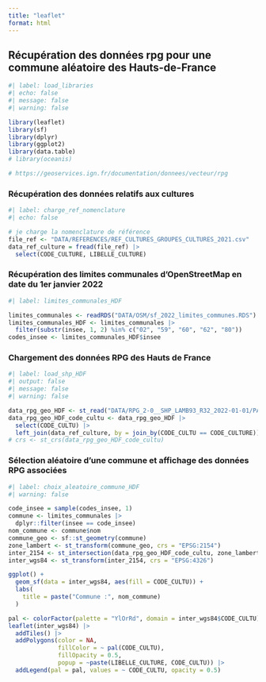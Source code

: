 ```yaml
---
title: "leaflet"
format: html
---
```


## Récupération des données rpg pour une commune aléatoire des Hauts-de-France

```r
#| label: load_libraries
#| echo: false
#| message: false
#| warning: false

library(leaflet)
library(sf)
library(dplyr)
library(ggplot2)
library(data.table)
# library(oceanis)

# https://geoservices.ign.fr/documentation/donnees/vecteur/rpg

```

### Récupération des données relatifs aux cultures

```r
#| label: charge_ref_nomenclature
#| echo: false

# je charge la nomenclature de référence
file_ref <- "DATA/REFERENCES/REF_CULTURES_GROUPES_CULTURES_2021.csv"
data_ref_culture = fread(file_ref) |> 
  select(CODE_CULTURE, LIBELLE_CULTURE)

```

### Récupération des limites communales d'OpenStreetMap en date du 1er janvier 2022 

```r
#| label: limites_communales_HDF

limites_communales <- readRDS("DATA/OSM/sf_2022_limites_communes.RDS")
limites_communales_HDF <- limites_communales |> 
  filter(substr(insee, 1, 2) %in% c("02", "59", "60", "62", "80"))
codes_insee <- limites_communales_HDF$insee 

```

### Chargement des données RPG des Hauts de France

```r
#| label: load_shp_HDF
#| output: false
#| message: false
#| warning: false

data_rpg_geo_HDF <- st_read("DATA/RPG_2-0__SHP_LAMB93_R32_2022-01-01/PARCELLES_GRAPHIQUES.shp")
data_rpg_geo_HDF_code_cultu <- data_rpg_geo_HDF |> 
  select(CODE_CULTU) |> 
  left_join(data_ref_culture, by = join_by(CODE_CULTU == CODE_CULTURE))
# crs <- st_crs(data_rpg_geo_HDF_code_cultu) 

```

### Sélection aléatoire d'une commune et affichage des données RPG associées

```r
#| label: choix_aleatoire_commune_HDF
#| warning: false

code_insee = sample(codes_insee, 1)
commune <- limites_communales |> 
  dplyr::filter(insee == code_insee)
nom_commune <- commune$nom
commune_geo <- sf::st_geometry(commune)
zone_lambert <- st_transform(commune_geo, crs = "EPSG:2154")
inter_2154 <- st_intersection(data_rpg_geo_HDF_code_cultu, zone_lambert)
inter_wgs84 <- st_transform(inter_2154, crs = "EPSG:4326")

ggplot() + 
  geom_sf(data = inter_wgs84, aes(fill = CODE_CULTU)) +
  labs(
    title = paste("Commune :", nom_commune)
  )

pal <- colorFactor(palette = "YlOrRd", domain = inter_wgs84$CODE_CULTU)
leaflet(inter_wgs84) |> 
  addTiles() |> 
  addPolygons(color = NA, 
              fillColor = ~ pal(CODE_CULTU), 
              fillOpacity = 0.5,
              popup = ~paste(LIBELLE_CULTURE, CODE_CULTU)) |> 
  addLegend(pal = pal, values = ~ CODE_CULTU, opacity = 0.5)

```
